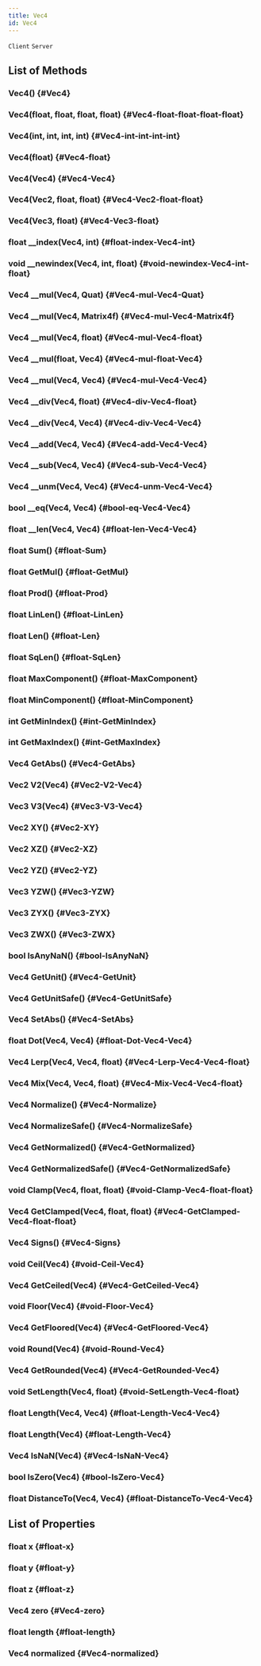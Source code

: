 ```yaml
---
title: Vec4
id: Vec4
---
```

`Client`
`Server`

## List of Methods

### Vec4() {#Vec4}

### Vec4(float, float, float, float) {#Vec4-float-float-float-float}

### Vec4(int, int, int, int) {#Vec4-int-int-int-int}

### Vec4(float) {#Vec4-float}

### Vec4(Vec4) {#Vec4-Vec4}

### Vec4(Vec2, float, float) {#Vec4-Vec2-float-float}

### Vec4(Vec3, float) {#Vec4-Vec3-float}

### float __index(Vec4, int) {#float-index-Vec4-int}

### void __newindex(Vec4, int, float) {#void-newindex-Vec4-int-float}

### Vec4 __mul(Vec4, Quat) {#Vec4-mul-Vec4-Quat}

### Vec4 __mul(Vec4, Matrix4f) {#Vec4-mul-Vec4-Matrix4f}

### Vec4 __mul(Vec4, float) {#Vec4-mul-Vec4-float}

### Vec4 __mul(float, Vec4) {#Vec4-mul-float-Vec4}

### Vec4 __mul(Vec4, Vec4) {#Vec4-mul-Vec4-Vec4}

### Vec4 __div(Vec4, float) {#Vec4-div-Vec4-float}

### Vec4 __div(Vec4, Vec4) {#Vec4-div-Vec4-Vec4}

### Vec4 __add(Vec4, Vec4) {#Vec4-add-Vec4-Vec4}

### Vec4 __sub(Vec4, Vec4) {#Vec4-sub-Vec4-Vec4}

### Vec4 __unm(Vec4, Vec4) {#Vec4-unm-Vec4-Vec4}

### bool __eq(Vec4, Vec4) {#bool-eq-Vec4-Vec4}

### float __len(Vec4, Vec4) {#float-len-Vec4-Vec4}

### float Sum() {#float-Sum}

### float GetMul() {#float-GetMul}

### float Prod() {#float-Prod}

### float LinLen() {#float-LinLen}

### float Len() {#float-Len}

### float SqLen() {#float-SqLen}

### float MaxComponent() {#float-MaxComponent}

### float MinComponent() {#float-MinComponent}

### int GetMinIndex() {#int-GetMinIndex}

### int GetMaxIndex() {#int-GetMaxIndex}

### Vec4 GetAbs() {#Vec4-GetAbs}

### Vec2 V2(Vec4) {#Vec2-V2-Vec4}

### Vec3 V3(Vec4) {#Vec3-V3-Vec4}

### Vec2 XY() {#Vec2-XY}

### Vec2 XZ() {#Vec2-XZ}

### Vec2 YZ() {#Vec2-YZ}

### Vec3 YZW() {#Vec3-YZW}

### Vec3 ZYX() {#Vec3-ZYX}

### Vec3 ZWX() {#Vec3-ZWX}

### bool IsAnyNaN() {#bool-IsAnyNaN}

### Vec4 GetUnit() {#Vec4-GetUnit}

### Vec4 GetUnitSafe() {#Vec4-GetUnitSafe}

### Vec4 SetAbs() {#Vec4-SetAbs}

### float Dot(Vec4, Vec4) {#float-Dot-Vec4-Vec4}

### Vec4 Lerp(Vec4, Vec4, float) {#Vec4-Lerp-Vec4-Vec4-float}

### Vec4 Mix(Vec4, Vec4, float) {#Vec4-Mix-Vec4-Vec4-float}

### Vec4 Normalize() {#Vec4-Normalize}

### Vec4 NormalizeSafe() {#Vec4-NormalizeSafe}

### Vec4 GetNormalized() {#Vec4-GetNormalized}

### Vec4 GetNormalizedSafe() {#Vec4-GetNormalizedSafe}

### void Clamp(Vec4, float, float) {#void-Clamp-Vec4-float-float}

### Vec4 GetClamped(Vec4, float, float) {#Vec4-GetClamped-Vec4-float-float}

### Vec4 Signs() {#Vec4-Signs}

### void Ceil(Vec4) {#void-Ceil-Vec4}

### Vec4 GetCeiled(Vec4) {#Vec4-GetCeiled-Vec4}

### void Floor(Vec4) {#void-Floor-Vec4}

### Vec4 GetFloored(Vec4) {#Vec4-GetFloored-Vec4}

### void Round(Vec4) {#void-Round-Vec4}

### Vec4 GetRounded(Vec4) {#Vec4-GetRounded-Vec4}

### void SetLength(Vec4, float) {#void-SetLength-Vec4-float}

### float Length(Vec4, Vec4) {#float-Length-Vec4-Vec4}

### float Length(Vec4) {#float-Length-Vec4}

### Vec4 IsNaN(Vec4) {#Vec4-IsNaN-Vec4}

### bool IsZero(Vec4) {#bool-IsZero-Vec4}

### float DistanceTo(Vec4, Vec4) {#float-DistanceTo-Vec4-Vec4}

## List of Properties

### float x {#float-x}

### float y {#float-y}

### float z {#float-z}

### Vec4 zero {#Vec4-zero}

### float length {#float-length}

### Vec4 normalized {#Vec4-normalized}

